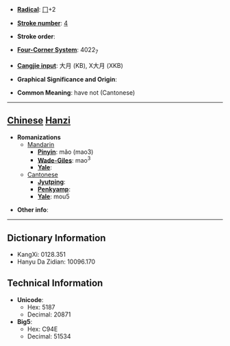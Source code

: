 * '''[[Wiktionary:Chinese radical index| Radical]]''': [[Wiktionary:Chinese radical index 冂|冂]]+2

* '''[[Wiktionary:Chinese total strokes index|Stroke number]]''': [[Wiktionary:Chinese total strokes index 4|4]]

* '''Stroke order''': 

* '''[[Wiktionary:Chinese four corner index|Four-Corner System]]''': 4022<sub>7</sub>

* '''[[Wiktionary:Chinese Cangjie index|Cangjie input]]''': 大月 (KB), X大月 (XKB)

* '''Graphical Significance and Origin''': 

* '''Common Meaning''': have not (Cantonese)

----

== [[Chinese]] [[Hanzi]] ==

* '''Romanizations'''
** [[Mandarin]]
*** '''[[Pinyin]]''': mǎo (mao3)
*** '''[[Wade-Giles]]''': mao<sup>3</sup>
*** '''[[Yale]]''': 
**[[Cantonese]]
***'''[[Jyutping]]''':
***'''[[Penkyamp]]''': 
***'''[[Yale]]''': mou5

* '''Other info''': 

----

== Dictionary Information ==

* KangXi: 0128.351
* Hanyu Da Zidian: 10096.170

== Technical Information ==

* '''Unicode''':
** Hex: 5187
** Decimal: 20871
* '''Big5''':
** Hex: C94E
** Decimal: 51534